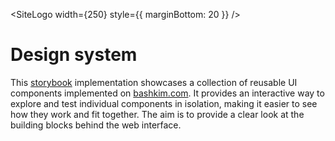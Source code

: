 


<Meta title="Introduction/Welcome" />

<SiteLogo width={250} style={{ marginBottom: 20 }} />

# Design system

This <a href="https://storybook.js.org/" target="_blank" rel="noreferrer noopener">storybook</a> implementation showcases a collection of reusable UI components
implemented on <a href="https://www.bashkim.com" target="_blank" rel="noreferrer noopener">bashkim.com</a>. It
provides an interactive way to explore and test individual components in
isolation, making it easier to see how they work and fit together. The aim is
to provide a clear look at the building blocks behind the web interface.
